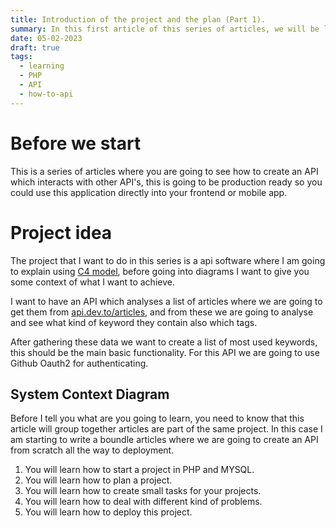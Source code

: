 ```yaml
---
title: Introduction of the project and the plan (Part 1).
summary: In this first article of this series of articles, we will be laying out the project idea and the plan what we are going to achieve.
date: 05-02-2023
draft: true
tags:
  - learning
  - PHP
  - API
  - how-to-api
---
```


# Before we start

This is a series of articles where you are going to see how to create an API which interacts with other API's,
this is going to be production ready so you could use this application directly into your frontend or mobile app.

# Project idea

The project that I want to do in this series is a api software where I am going to explain using [C4 model](https://c4model.com/),
before going into diagrams I want to give you some context of what I want to achieve.

I want to have an API which analyses a list of articles where we are going to get them from [api.dev.to/articles](),
and from these we are going to analyse and see what kind of keyword they contain also which tags.

After gathering these data we want to create a list of most used keywords, this should be the main basic functionality.
For this API we are going to use Github Oauth2 for authenticating.

## System Context Diagram

Before I tell you what are you going to learn, you need to know that this article will group together articles are part of the same project.
In this case I am starting to write a boundle articles where we are going to create an API from scratch all the way to deployment.

1. You will learn how to start a project in PHP and MYSQL.
2. You will learn how to plan a project.
3. You will learn how to create small tasks for your projects.
4. You will learn how to deal with different kind of problems.
5. You will learn how to deploy this project.
